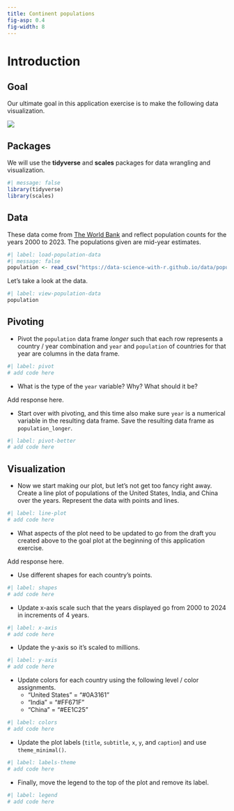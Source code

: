 ```yaml
---
title: Continent populations
fig-asp: 0.4
fig-width: 8
---
```


# Introduction

## Goal

Our ultimate goal in this application exercise is to make the following data visualization.

![](https://data-science-with-r.github.io/images/country-populations-years.png){fig-alt="Line plot of country populations for the United States, India, and China between 2000 and 2023." fig-align="center"}

## Packages

We will use the **tidyverse** and **scales** packages for data wrangling and visualization.

```r
#| message: false
library(tidyverse)
library(scales)
```

## Data

These data come from [The World Bank](https://databank.worldbank.org/reports.aspx?source=2&series=SP.POP.TOTL&country=#) and reflect population counts for the years 2000 to 2023. The populations given are mid-year estimates.

```r
#| label: load-population-data
#| message: false
population <- read_csv("https://data-science-with-r.github.io/data/population.csv")
```

Let's take a look at the data.

```r
#| label: view-population-data
population
```

## Pivoting

-   Pivot the `population` data frame *longer* such that each row represents a country / year combination and `year` and `population` of countries for that year are columns in the data frame.

```r
#| label: pivot
# add code here
```

-   What is the type of the `year` variable? Why? What should it be?

Add response here.

-   Start over with pivoting, and this time also make sure `year` is a numerical variable in the resulting data frame. Save the resulting data frame as `population_longer`.

```r
#| label: pivot-better
# add code here
```

## Visualization

-   Now we start making our plot, but let's not get too fancy right away. Create a line plot of populations of the United States, India, and China over the years. Represent the data with points and lines.

```r
#| label: line-plot
# add code here
```

-   What aspects of the plot need to be updated to go from the draft you created above to the goal plot at the beginning of this application exercise.

Add response here.

-   Use different shapes for each country's points.

```r
#| label: shapes
# add code here
```

-   Update x-axis scale such that the years displayed go from 2000 to 2024 in increments of 4 years.

```r
#| label: x-axis
# add code here
```

-   Update the y-axis so it's scaled to millions.

```r
#| label: y-axis
# add code here
```

-   Update colors for each country using the following level / color assignments.
    -   "United States" = "#0A3161"
    -   "India" = "#FF671F"
    -   "China" = "#EE1C25"

```r
#| label: colors
# add code here
```

-   Update the plot labels (`title`, `subtitle`, `x`, `y`, and `caption`) and use `theme_minimal()`.

```r
#| label: labels-theme
# add code here
```

-   Finally, move the legend to the top of the plot and remove its label.

```r
#| label: legend
# add code here
```